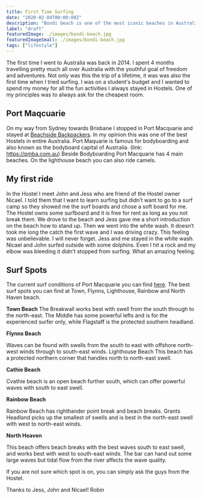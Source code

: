 ```yaml
---
title: First Time Surfing
date: "2020-02-04T00:00:00Z"
description: "Bondi beach is one of the most iconic beaches in Australia known for its unique flair. Surfing these waves was an amazing experience for surfer of all levels."
label: "draft"
featuredImage: ./images/bondi-beach.jpg
featuredImageSmall: ./images/bondi-beach.jpg
tags: ["lifestyle"]
---
```



The first time I went to Australia was back in 2014. I spent 4 months travelling pretty much all over Australia with the youthful goal of freedom and adventures. Not only was this the trip of a lifetime, it was was also the first time when I tried surfing. I was on a student's budget and I wanted to spend my money for all the fun activities I always stayed in Hostels. One of my principles was to always ask for the cheapest room.

## Port Maqcuarie

<ImageContainer
  img1="//images.ctfassets.net/ky9dsftbckb1/11qRkDFfp23BtUhilJlxOc/c1bf44143750ed9537617984dfdc7f18/2014-03-15_19-00-43_-_P3130039.JPG"
  alt1="port-macquarie-body-board"
  caption1="Port Macquarie Body Board"
/>

On my way from Sydney towards Brisbane I stopped in Port Macquarie and stayed at [Beachside Backpackers](https://prf.hn/l/6knPo3r "Beachside Backpackers"). In my opinion this was one of the best Hostels in entire Australia. Port Maquarie is famous for bodyboarding and also known as the bodyboard capital of Australia. (link: https://pmba.com.au) Beside Bodyboarding Port Macquarie has 4 main beaches. On the lighthouse beach you can also ride camels.

## My first ride

<ImageContainer
  img1="//images.ctfassets.net/ky9dsftbckb1/5OJgTeSyUQhnPJaQn5TWKT/92dc41f48f537f210ee5a870be0bc940/2014-03-15_22-20-36_-_P3130053.JPG"
  alt1="port-macquarie"
  caption1="Port Macquarie"
/>

In the Hostel I meet John and Jess who are friend of the Hostel owner Nicael. I told them that I want to learn surfing but didn’t want to go to a surf camp so they showed me the surf boards and chose a soft board for me. The Hostel owns some surfboard and it is free for rent as long as you not break them. We drove to the beach and Jess gave me a short introduction on the beach how to stand up. Then we went into the white wash. It doesn’t took me long the catch the first wave and I was driving crazy. This feeling was unbelievable. I will never forget. Jess and me stayed in the white wash. Nicael and John surfed outside with some dolphins. Even I hit a rock and my elbow was bleeding it didn’t stopped from surfing. What an amazing feeling.

## Surf Spots

<ImageContainer
  img1="//images.ctfassets.net/ky9dsftbckb1/4E6DrJLX4MTOhSYAhKIpbF/b635ac7d00736538a718fda13ce1817d/2014-03-15_18-36-22_-_P3130029.JPG"
  alt1="port-macquarie"
  caption1="Port Macquarie"
/>

The current surf conditions of Port Macquarie you can find [here](https://magicseaweed.com/Port-Macquarie-Surf-Guide/700/ "Surf Conditions Port Macquarie"). The best surf spots you can find at Town, Flynns, Lighthouse, Rainbow and North Haven beach.

**Town Beach**
The Breakwall works best with swell from the south through to the north-east. The Middle has some powerful lefts and is for the experienced surfer only, while Flagstaff is the protected southern headland.

**Flynns Beach**

Waves can be found with swells from the south to east with offshore north-west winds through to south-east winds.
Lighthouse Beach
This beach has a protected northern corner that handles north to north-east swell.

**Cathie Beach**

Cvathie beach is an open beach further south, which can offer powerful waves with south to east swell.

**Rainbow Beach**

Rainbow Beach has righthander point break and beach breaks. Grants Headland picks up the smallest of swells and is best in the north-east swell with west to north-east winds.

**North Heaven**

This beach offers beach breaks with the best waves south to east swell, and works best with west to south-east winds. The bar can hand out some large waves but tidal flow from the river affects the wave quality.

If you are not sure which spot is on, you can simply ask the guys from the Hostel.

Thanks to Jess, John and Nicael!
Robin
